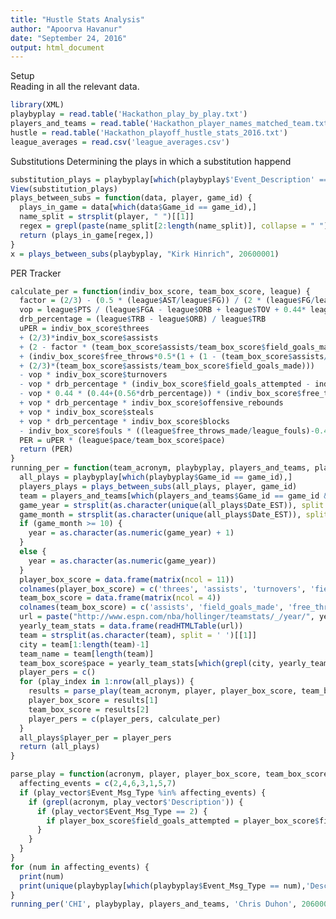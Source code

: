 ```yaml
---
title: "Hustle Stats Analysis"
author: "Apoorva Havanur"
date: "September 24, 2016"
output: html_document
---
```


Setup  
Reading in all the relevant data. 
```r
library(XML)
playbyplay = read.table('Hackathon_play_by_play.txt')
players_and_teams = read.table('Hackathon_player_names_matched_team.txt')
hustle = read.table('Hackathon_playoff_hustle_stats_2016.txt')
league_averages = read.csv('league_averages.csv')
```

Substitutions
Determining the plays in which a substitution happend  
```r
substitution_plays = playbyplay[which(playbyplay$'Event_Description' == 'Substitution'),]
View(substitution_plays)
plays_between_subs = function(data, player, game_id) {
  plays_in_game = data[which(data$Game_id == game_id),]
  name_split = strsplit(player, " ")[[1]]
  regex = grepl(paste(name_split[2:length(name_split)], collapse = " "), plays_in_game$Description)
  return (plays_in_game[regex,])
}
x = plays_between_subs(playbyplay, "Kirk Hinrich", 20600001)
```

PER Tracker
```r
calculate_per = function(indiv_box_score, team_box_score, league) {
  factor = (2/3) - (0.5 * (league$AST/league$FG)) / (2 * (league$FG/league$FT))
  vop = league$PTS / (league$FGA - league$ORB + league$TOV + 0.44* league$FTA)
  drb_percentage = (league$TRB - league$ORB) / league$TRB
  uPER = indiv_box_score$threes 
  + (2/3)*indiv_box_score$assists 
  + (2 - factor * (team_box_score$assists/team_box_score$field_goals_made)) * indiv_box_score$field_goals_made 
  + (indiv_box_score$free_throws*0.5*(1 + (1 - (team_box_score$assists/team_box_score$field_goals_made)) 
  + (2/3)*(team_box_score$assists/team_box_score$field_goals_made))) 
  - vop * indiv_box_score$turnovers 
  - vop * drb_percentage * (indiv_box_score$field_goals_attempted - indiv_box_score$field_goals_made) 
  - vop * 0.44 * (0.44+(0.56*drb_percentage)) * (indiv_box_score$free_throws_attempted - indiv_box_score$free_throws_made)
  + vop * drb_percentage * indiv_box_score$offensive_rebounds
  + vop * indiv_box_score$steals
  + vop * drb_percentage * indiv_box_score$blocks
  - indiv_box_score$fouls * ((league$free_throws_made/league_fouls)-0.44 * (league$free_throws_attempted/league_fouls) * vop)
  PER = uPER * (league$pace/team_box_score$pace)
  return (PER)
}
running_per = function(team_acronym, playbyplay, players_and_teams, player, game_id) {
  all_plays = playbyplay[which(playbyplay$Game_id == game_id),]
  players_plays = plays_between_subs(all_plays, player, game_id)
  team = players_and_teams[which(players_and_teams$Game_id == game_id & players_and_teams$Name == player),'Team_Name']
  game_year = strsplit(as.character(unique(all_plays$Date_EST)), split = '-')[[1]][1]
  game_month = strsplit(as.character(unique(all_plays$Date_EST)), split = '-')[[1]][2]
  if (game_month >= 10) {
    year = as.character(as.numeric(game_year) + 1) 
  }
  else {
    year = as.character(as.numeric(game_year))
  }
  player_box_score = data.frame(matrix(ncol = 11))
  colnames(player_box_score) = c('threes', 'assists', 'turnovers', 'field_goals_attempted', 'field_goals_made', 'free_throws_attempted', 'offensive_rebounds', 'steals', 'blocks', 'fouls')
  team_box_score = data.frame(matrix(ncol = 4))
  colnames(team_box_score) = c('assists', 'field_goals_made', 'free_throws_made', 'pace')
  url = paste("http://www.espn.com/nba/hollinger/teamstats/_/year/", year, sep = "")
  yearly_team_stats = data.frame(readHTMLTable(url))
  team = strsplit(as.character(team), split = ' ')[[1]]
  city = team[1:length(team)-1]
  team_name = team[length(team)]
  team_box_score$pace = yearly_team_stats[which(grepl(city, yearly_team_stats$'NULL.V2') | grepl(team_name, yearly_team_stats$'NULL.V2')),]$'NULL.V3'
  player_pers = c()
  for (play_index in 1:nrow(all_plays)) {
    results = parse_play(team_acronym, player, player_box_score, team_box_score, all_plays[play_index,])[1]
    player_box_score = results[1]
    team_box_score = results[2]
    player_pers = c(player_pers, calculate_per)
  }
  all_plays$player_per = player_pers
  return (all_plays)
}

parse_play = function(acronym, player, player_box_score, team_box_score, play_vector) {
  affecting_events = c(2,4,6,3,1,5,7)
  if (play_vector$Event_Msg_Type %in% affecting_events) {
    if (grepl(acronym, play_vector$'Description')) {
      if (play_vector$Event_Msg_Type == 2) {
        if player_box_score$field_goals_attempted = player_box_score$field_goals_attempted += 1 
      }
    }
  }
}
for (num in affecting_events) {
  print(num)  
  print(unique(playbyplay[which(playbyplay$Event_Msg_Type == num),'Description']))
}
running_per('CHI', playbyplay, players_and_teams, 'Chris Duhon', 20600001)
```

